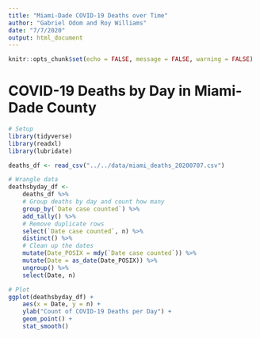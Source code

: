 ---
title: "Miami-Dade COVID-19 Deaths over Time"
author: "Gabriel Odom and Roy Williams"
date: "7/7/2020"
output: html_document
---

```{r setup, include=FALSE}
knitr::opts_chunk$set(echo = FALSE, message = FALSE, warning = FALSE)
```

# COVID-19 Deaths by Day in Miami-Dade County
```{r}
# Setup
library(tidyverse)
library(readxl)
library(lubridate)

deaths_df <- read_csv("../../data/miami_deaths_20200707.csv")
```

```{r}
# Wrangle data
deathsbyday_df <- 
	deaths_df %>% 
	# Group deaths by day and count how many
	group_by(`Date case counted`) %>% 
	add_tally() %>% 
	# Remove duplicate rows
	select(`Date case counted`, n) %>% 
	distinct() %>% 
	# Clean up the dates
	mutate(Date_POSIX = mdy(`Date case counted`)) %>% 
	mutate(Date = as_date(Date_POSIX)) %>% 
	ungroup() %>% 
	select(Date, n)
```

```{r}
# Plot
ggplot(deathsbyday_df) +
	aes(x = Date, y = n) +
	ylab("Count of COVID-19 Deaths per Day") +
	geom_point() +
	stat_smooth()
```

